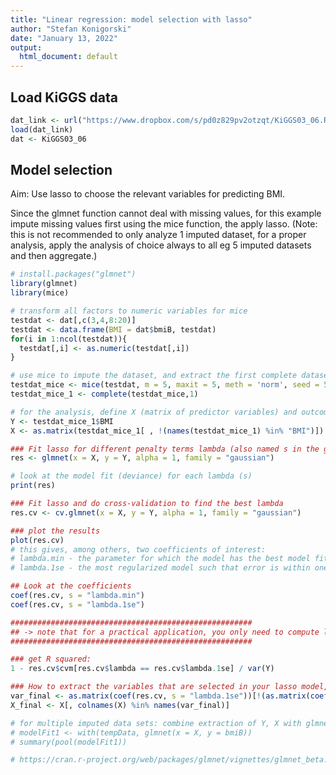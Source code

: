 ```yaml
---
title: "Linear regression: model selection with lasso"
author: "Stefan Konigorski"
date: "January 13, 2022"
output:
  html_document: default
---
```


## Load KiGGS data

```r
dat_link <- url("https://www.dropbox.com/s/pd0z829pv2otzqt/KiGGS03_06.RData?dl=1")
load(dat_link)
dat <- KiGGS03_06
```

## Model selection

Aim: Use lasso to choose the relevant variables for predicting BMI. 

Since the glmnet function cannot deal with missing values, for this example impute missing values first using the mice function, the apply lasso. (Note: this is not recommended to only analyze 1 imputed dataset, for a proper analysis, apply the analysis of choice always to all eg 5 imputed datasets and then aggregate.)

```r
# install.packages("glmnet")
library(glmnet)
library(mice)

# transform all factors to numeric variables for mice
testdat <- dat[,c(3,4,8:20)]
testdat <- data.frame(BMI = dat$bmiB, testdat)
for(i in 1:ncol(testdat)){
  testdat[,i] <- as.numeric(testdat[,i])
}

# use mice to impute the dataset, and extract the first complete dataset
testdat_mice <- mice(testdat, m = 5, maxit = 5, meth = 'norm', seed = 500)
testdat_mice_1 <- complete(testdat_mice,1)

# for the analysis, define X (matrix of predictor variables) and outcome Y (BMI)
Y <- testdat_mice_1$BMI
X <- as.matrix(testdat_mice_1[ , !(names(testdat_mice_1) %in% "BMI")])
```

```r
### Fit lasso for different penalty terms lambda (also named s in the glmnet functions)
res <- glmnet(x = X, y = Y, alpha = 1, family = "gaussian")

# look at the model fit (deviance) for each lambda (s)
print(res)
```

```r
### Fit lasso and do cross-validation to find the best lambda
res.cv <- cv.glmnet(x = X, y = Y, alpha = 1, family = "gaussian")

### plot the results
plot(res.cv)
# this gives, among others, two coefficients of interest:
# lambda.min - the parameter for which the model has the best model fit
# lambda.1se - the most regularized model such that error is within one standard error of the minimum.
```

```r
## Look at the coefficients
coef(res.cv, s = "lambda.min")
coef(res.cv, s = "lambda.1se")

######################################################
## -> note that for a practical application, you only need to compute line 55 to fit the model by cross-validating lambda, and then plot line 66 or 67 to see which variables have been selected
######################################################
```

```r
### get R squared:
1 - res.cv$cvm[res.cv$lambda == res.cv$lambda.1se] / var(Y)
```

```r
### How to extract the variables that are selected in your lasso model, e.g. if you then want to apply this model in another data set:
var_final <- as.matrix(coef(res.cv, s = "lambda.1se"))[!(as.matrix(coef(res.cv, s = "lambda.1se"))==0),]
X_final <- X[, colnames(X) %in% names(var_final)]
```

```r
# for multiple imputed data sets: combine extraction of Y, X with glmnet into one function, then use in with 
# modelFit1 <- with(tempData, glmnet(x = X, y = bmiB))
# summary(pool(modelFit1))

# https://cran.r-project.org/web/packages/glmnet/vignettes/glmnet_beta.pdf
```

